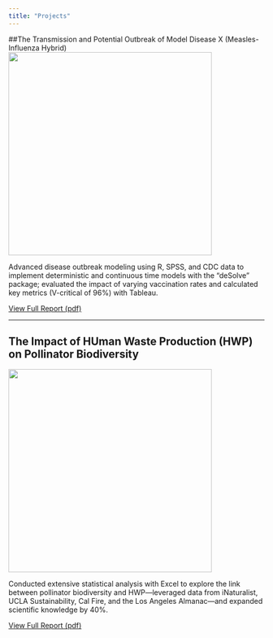 ```yaml
---
title: "Projects"
---
```


##The Transmission and Potential Outbreak of Model Disease X (Measles-Influenza Hybrid)
![](images/vaccine.jpg){width=400px}

Advanced disease outbreak modeling using R, SPSS, and CDC data to implement deterministic and continuous time models with
the "deSolve" package; evaluated the impact of varying vaccination rates and calculated key metrics (V-critical of 96%) with
Tableau.

[View Full Report (pdf)](pdfs/The%20Transmission%20and%20Potential%20Outbreak%20of%20Model%20%20Disease%20X%20-%20Tracy%20Anyasi.pdf)

---

## The Impact of HUman Waste Production (HWP) on Pollinator Biodiversity
![](images/turtle.jpg){width=400px}

Conducted extensive statistical analysis with Excel to explore the link between pollinator biodiversity and HWP—leveraged data
from iNaturalist, UCLA Sustainability, Cal Fire, and the Los Angeles Almanac—and expanded scientific knowledge by 40%.

[View Full Report (pdf)](pdfs/The%20Potential%20Correlation%20Between%20the%20Biodiversity%20of%20Pollinators%20and%20Waste%20Production%20of%20Humans%20in%20Tonnage%20on%20a%20Temporal%20scale%20at%20UCLA%20.pdf)






